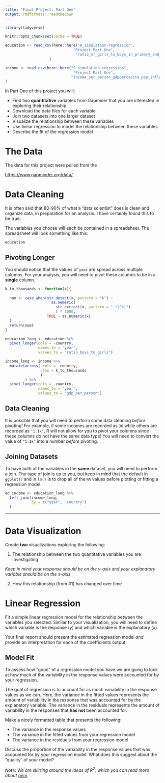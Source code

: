 ```yaml
---
title: "Final Project: Part One"
output: rmdformats::readthedown
---
```


```r
library(tidyverse)

knitr::opts_chunk$set(cache = TRUE)

education <- read_csv(here::here("9_simulation-regression",
                               "Project Part One",
                                "ratio_of_girls_to_boys_in_primary_and_secondary_education_perc.csv")
                    )

income <- read_csv(here::here("9_simulation-regression",
                               "Project Part One",
                              "income_per_person_gdppercapita_ppp_inflation_adjusted.csv")
)
```


In Part One of this project you will:

- Find two **quantitative** variables from Gapmider that you are interested in
exploring their relationship
- Download the data files for each variable
- Join two datasets into one larger dataset
- Visualize the relationship between these variables
- Use linear regression to model the relationship between these variables
- Describe the fit of the regression model


# The Data 

The data for this project were pulled from the 

<https://www.gapminder.org/data/>


# Data Cleaning 

It is often said that 80-90% of what a "data scientist" does is clean and 
organize data, in preparation for an analysis. I have certainly found this to 
be true.  

The variables you choose will each be contained in a spreadsheet. The 
spreadsheet will look something like this:

```r
education
```

## Pivoting Longer

You should notice that the values of `year` are spread across multiple columns.
For your analysis, you will need to pivot these columns to be in a **single**
column. 

```r

k_to_thousands <- function(x){
  
  num <- case_when(str_detect(x, pattern = "k") ~ 
                     as.numeric(
                       str_extract(x, pattern = ".*[^k]") 
                       ) * 1000, 
                   TRUE ~ as.numeric(x)
  )
  return(num)
}

education_long <- education %>% 
  pivot_longer(cols = -country, 
               names_to = "year", 
               values_to = "ratio_boys_to_girls")

income_long <- income %>% 
  mutate(across(.cols = -country, 
                .fns = k_to_thousands
                )
         ) %>% 
  pivot_longer(cols = -country, 
               names_to = "year", 
               values_to = "gdp_per_person")
```

## Data Cleaning

It is possible that you will need to perform some data cleaning *before* 
pivoting! For example, if some incomes are recorded as `36` while others are 
recorded as `"1.1k"`, R will not allow for you to pivot your columns since
these columns do not have the same data type! You will need to convert the 
value of `"1.1k"` into a number *before* pivoting. 

## Joining Datasets

To have both of the variables in the **same** dataset, you will need to perform
a join. The type of join is up to you, but keep in mind that the default in 
`ggplot()` and in `lm()` is to drop all of the `NA` values before plotting or 
fitting a regression model. 

```r

ed_income <- education_long %>% 
  left_join(income_long, 
            by = c("year", "country")
  )
```


---

# Data Visualization

Create **two** visualizations exploring the following:

1. The relationship between the two quantitative variables you are investigating

*Keep in mind your response should be on the y-axis and your explanatory
variable should be on the x-axis.* 

2. How this relationship (from #1) has changed over time

# Linear Regression

Fit a simple linear regression model for the relationship between the variables
you selected. Similar to your visualization, you will need to define which
variable is the response ($y$) and which variable is the explanatory ($x$).

Your final report should present the estimated regression model _and_ provide
an interpretation for each of the coefficients output.


## Model Fit

To assess how "good" of a regression model you have we are going to look at how
much of the variability in the response values were accounted for by your
regression. 

The goal of regression is to account for as much variability in the response
values as we can. Here, the variance in the fitted values represents the 
amount of variability in the response that was accounted for by the explanatory
variable. The variance in the residuals represents the amount of variability 
in the responses that **has not** been accounted for. 

Make a nicely formatted table that presents the following:

- The variance in the response values
- The variance in the fitted values from your regression model
- The variance in the residuals from your regression model

Discuss the proportion of the variability in the response values that was 
accounted for by your regression model. What does this suggest about the 
"quality" of your model?

*Note: We are skirting around the ideas of $R^2$, which you can read more 
about [here](https://moderndive.com/6-multiple-regression.html#rsquared).*
